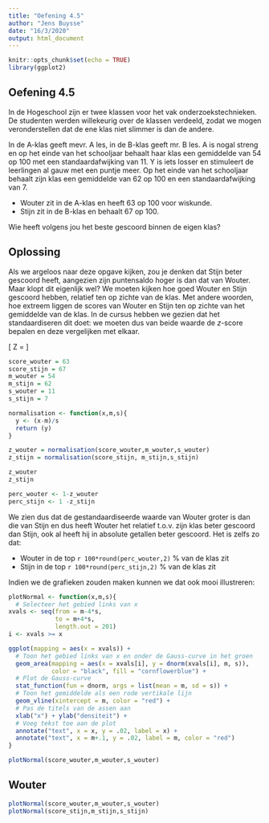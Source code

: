 ```yaml
---
title: "Oefening 4.5"
author: "Jens Buysse"
date: "16/3/2020"
output: html_document
---
```


```r
knitr::opts_chunk$set(echo = TRUE)
library(ggplot2)
```

## Oefening 4.5
In de Hogeschool zijn er twee klassen voor het vak onderzoekstechnieken. De studenten werden willekeurig over de klassen verdeeld, zodat we mogen veronderstellen dat de ene klas niet slimmer is dan de andere.

In de A-klas geeft mevr. A les, in de B-klas geeft mr. B les. A is nogal streng en op het einde van het schooljaar behaalt haar klas een gemiddelde van 54 op 100 met een standaardafwijking van 11.
Y is iets losser en stimuleert de leerlingen al gauw met een puntje meer. Op het einde van het schooljaar behaalt zijn klas een gemiddelde van 62 op 100 en een standaardafwijking van 7.

- Wouter zit in de A-klas en heeft 63 op 100 voor wiskunde. 
- Stijn zit in de B-klas en behaalt 67 op 100.

Wie heeft volgens jou het beste gescoord binnen de eigen klas?

## Oplossing

Als we argeloos naar deze opgave kijken, zou je denken dat Stijn beter gescoord heeft, aangezien zijn puntensaldo hoger is dan dat van Wouter. Maar klopt dit eigenlijk wel? We moeten kijken hoe goed Wouter en Stijn gescoord hebben, relatief ten op zichte van de klas. Met andere woorden, hoe extreem liggen de scores van Wouter en Stijn ten op zichte van het gemiddelde van de klas. In de cursus hebben we gezien dat het standaardiseren dit doet: we moeten dus van beide waarde de $z$-score bepalen en deze vergelijken met elkaar. 

\[ Z = \frac{x - \mu}{\sigma} \]

```r
score_wouter = 63
score_stijn = 67
m_wouter = 54
m_stijn = 62
s_wouter = 11
s_stijn = 7

normalisation <- function(x,m,s){
  y <- (x-m)/s
  return (y)
}

z_wouter = normalisation(score_wouter,m_wouter,s_wouter)
z_stijn = normalisation(score_stijn, m_stijn,s_stijn)

z_wouter
z_stijn

perc_wouter <- 1-z_wouter
perc_stijn <- 1 -z_stijn
```

We zien dus dat de gestandaardiseerde waarde van Wouter groter is dan die van Stijn en dus heeft Wouter het relatief t.o.v. zijn klas beter gescoord dan Stijn, ook al heeft hij in absolute getallen beter gescoord. Het is zelfs zo dat:

- Wouter in de top `r 100*round(perc_wouter,2)` % van de klas zit
- Stijn in de top `r 100*round(perc_stijn,2)` % van de klas zit

Indien we de grafieken zouden maken kunnen we dat ook mooi illustreren:

```r
plotNormal <- function(x,m,s){
  # Selecteer het gebied links van x
xvals <- seq(from = m-4*s,
             to = m+4*s,
             length.out = 201)
i <- xvals >= x

ggplot(mapping = aes(x = xvals)) +
  # Toon het gebied links van x en onder de Gauss-curve in het groen
  geom_area(mapping = aes(x = xvals[i], y = dnorm(xvals[i], m, s)), 
            color = "black", fill = "cornflowerblue") +
  # Plot de Gauss-curve
  stat_function(fun = dnorm, args = list(mean = m, sd = s)) +
  # Toon het gemiddelde als een rode vertikale lijn
  geom_vline(xintercept = m, color = "red") +
  # Pas de titels van de assen aan
  xlab("x") + ylab("densiteit") +
  # Voeg tekst toe aan de plot
  annotate("text", x = x, y = .02, label = x) +
  annotate("text", x = m+.1, y = .02, label = m, color = "red")
}

plotNormal(score_wouter,m_wouter,s_wouter)
```

## Wouter
```r
plotNormal(score_wouter,m_wouter,s_wouter)
plotNormal(score_stijn,m_stijn,s_stijn)
```
